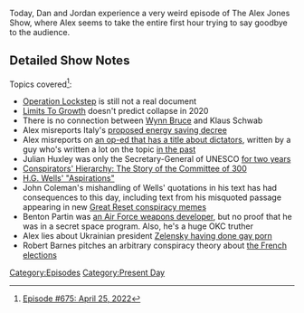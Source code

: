{{Episode
    | title           = April 25, 2022
    | caption         = [https://knowledgefight.libsyn.com/675-april-25-2022 Listen to this episode on Libsyn]
    | episodeNumber   = 675
    | length          = 01:48:22
    | airDate         = April 27, 2022
    | coverageDate    = April 25, 2022
    | previousEpisode = [[674: April 22, 2022]]
    | nextEpisode     = [[676: April 29, 2022]]
}}

{{Stub}}

Today, Dan and Jordan experience a very weird episode of The Alex Jones Show, where Alex seems to take the entire first hour trying to say goodbye to the audience.

==Detailed Show Notes==

Topics covered<ref>[https://knowledgefight.com/research/2022/4/26/episode-675-april-25-2022 Episode #675: April 25, 2022]</ref>:

*[https://www.nommeraadio.ee/meedia/pdf/RRS/Rockefeller%20Foundation.pdf Operation Lockstep] is still not a real document
*[http://www.donellameadows.org/wp-content/userfiles/Limits-to-Growth-digital-scan-version.pdf Limits To Growth] doesn't predict collapse in 2020
*There is no connection between [https://www.nytimes.com/2022/04/24/us/politics/climate-activist-self-immolation-supreme-court.html Wynn Bruce] and Klaus Schwab
*Alex misreports Italy's [https://www.reuters.com/business/energy/heat-is-italy-plans-turn-down-air-conditioning-save-energy-2022-04-20/ proposed energy saving decree]
*Alex misreports on [https://www.bloomberg.com/opinion/articles/2022-04-01/russia-ukraine-war-to-save-global-democracy-sign-up-a-few-good-dictators an op-ed that has a title about dictators], written by a guy who's written a lot on the topic [https://worldview.stratfor.com/article/good-mideast-dictators in the past]
*Julian Huxley was only the Secretary-General of UNESCO [https://en.unesco.org/director-general/former-dgs for two years]
*[https://www.cia.gov/library/abbottabad-compound/4A/4A92FD2FB4DAE3F773DB0B7742CF0F65_Coleman.-.CONSPIRATORS.HIERARCHY.-.THE.STORY.OF.THE.COMMITTEE.OF.300.R.pdf Conspirators' Hierarchy: The Story of the Committee of 300]
*[https://www.gutenberg.org/files/19229/19229-h/19229-h.htm H.G. Wells' "Aspirations"]
*John Coleman's mishandling of Wells' quotations in his text has had consequences to this day, including text from his misquoted passage appearing in new [https://www.aap.com.au/factcheck/conspiracy-theorists-depopulation-text-does-not-appear-in-great-reset-book/ Great Reset conspiracy memes]
*Benton Partin was [https://www.af.mil/About-Us/Biographies/Display/Article/106051/brigadier-general-benton-k-partin/ an Air Force weapons developer], but no proof that he was in a secret space program. Also, he's a huge OKC truther
*Alex lies about Ukrainian president [https://patriots.win/p/141s2LD5IU/zelensky-gay-porn-video-leaked/c/ Zelensky having done gay porn]
*Robert Barnes pitches an arbitrary conspiracy theory about [https://www.theguardian.com/world/2022/apr/25/le-pen-thanks-forgotten-france-after-election-gains-in-overseas-territories the French elections]

[[Category:Episodes]]
[[Category:Present Day]]
